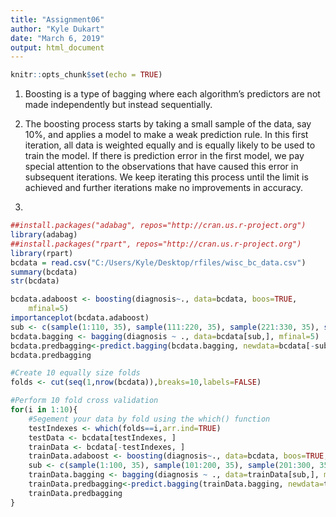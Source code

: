 ---
title: "Assignment06"
author: "Kyle Dukart"
date: "March 6, 2019"
output: html_document
---

```{r setup, include=FALSE}
knitr::opts_chunk$set(echo = TRUE)
```
1) Boosting is a type of bagging where each algorithm's predictors are not made independently but instead sequentially.

2) The boosting process starts by taking a small sample of the data, say 10%, and applies a model to make a weak prediction rule.  In this first iteration, all data is weighted equally and is equally likely to be used to train the model.  If there is prediction error in the first model, we pay special attention to the observations that have caused this error in subsequent iterations.  We keep iterating this process until the limit is achieved and further iterations make no improvements in accuracy.

3) 
``` {r start}
##install.packages("adabag", repos="http://cran.us.r-project.org")
library(adabag)
##install.packages("rpart", repos="http://cran.us.r-project.org")
library(rpart)
bcdata = read.csv("C:/Users/Kyle/Desktop/rfiles/wisc_bc_data.csv")
summary(bcdata)
str(bcdata)
```

``` {r train}
bcdata.adaboost <- boosting(diagnosis~., data=bcdata, boos=TRUE, 
	mfinal=5)
importanceplot(bcdata.adaboost)
sub <- c(sample(1:110, 35), sample(111:220, 35), sample(221:330, 35), sample(331:440, 35), sample(441:569, 35))
bcdata.bagging <- bagging(diagnosis ~ ., data=bcdata[sub,], mfinal=5)
bcdata.predbagging<-predict.bagging(bcdata.bagging, newdata=bcdata[-sub,])
bcdata.predbagging
```

``` {r tenfoldcrossvalidation}
#Create 10 equally size folds
folds <- cut(seq(1,nrow(bcdata)),breaks=10,labels=FALSE)

#Perform 10 fold cross validation
for(i in 1:10){
    #Segement your data by fold using the which() function 
    testIndexes <- which(folds==i,arr.ind=TRUE)
    testData <- bcdata[testIndexes, ]
    trainData <- bcdata[-testIndexes, ]
    trainData.adaboost <- boosting(diagnosis~., data=bcdata, boos=TRUE, mfinal=5)
    sub <- c(sample(1:100, 35), sample(101:200, 35), sample(201:300, 35), sample(301:400, 35), sample(401:500, 35))
    trainData.bagging <- bagging(diagnosis ~ ., data=trainData[sub,], mfinal=5)
    trainData.predbagging<-predict.bagging(trainData.bagging, newdata=trainData[-sub,])
    trainData.predbagging
}
```